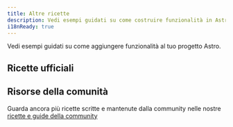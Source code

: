 ```yaml
---
title: Altre ricette
description: Vedi esempi guidati su come costruire funzionalità in Astro.  
i18nReady: true
---
```



Vedi esempi guidati su come aggiungere funzionalità al tuo progetto Astro.  


## Ricette ufficiali

<RecipesNav />

## Risorse della comunità


<ReadMore>Guarda ancora più ricette scritte e mantenute dalla community nelle nostre [ricette e guide della community](/it/community-resources/content/#ricette-e-guide)</ReadMore>
